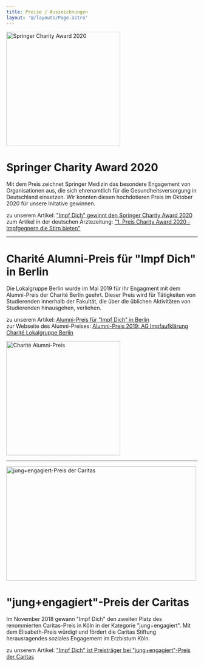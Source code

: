 ```yaml
---
title: Preise / Auszeichnungen
layout: '@/layouts/Page.astro'
---
```



<div class="flex gap-10 mb-5">
<div>

<Image src={ImgCharity} alt="Springer Charity Award 2020" width="300" height="300" />

</div>
<div>

# Springer Charity Award 2020

Mit dem Preis zeichnet Springer Medizin das besondere Engagement von Organisationen aus, die sich ehrenamtlich für die Gesundheitsversorgung in Deutschland einsetzen. Wir konnten diesen hochdotieren Preis im Oktober 2020 für unsere Initative gewinnen.

zu unserem Artikel: ["Impf Dich" gewinnt den Springer Charity Award 2020](https://impf-dich.org/de/news/impf-dich-gewinnt-den-springer-charity-award-2020)\
zum Artikel in der deutschen Ärztezeitung: ["1. Preis Charity Award 2020 - Impfgegnern die Stirn bieten"](https://www.aerztezeitung.de/Panorama/Impfgegnern-die-Stirn-bieten-413975.html)

</div>
</div>

<hr />

<div class="flex gap-10 my-5">

<div>

# Charité Alumni-Preis für "Impf Dich" in Berlin

Die Lokalgruppe Berlin wurde im Mai 2019 für Ihr Engagment mit dem Alumni-Preis der Charité Berlin geehrt. Dieser Preis wird für Tätigkeiten von Studierenden innerhalb der Fakultät, die über die üblichen Aktivitäten von Studierenden hinausgehen, verliehen.

zu unserem Artikel: [Alumni-Preis für "Impf Dich" in Berlin](https://impf-dich.org/de/news/alumni-preis-fuer-impf-dich-in-berlin)\
zur Webseite des Alumni-Preises: [Alumni-Preis 2019: AG Impfaufklärung Charité Lokalgruppe Berlin](https://alumniclub.charite.de/angebote/alumni_preis/)

</div>

<div>

<Image src={ImgBerlin} alt="Charité Alumni-Preis" width="300" height="300" />

</div>
</div>

<hr />

<div class="flex gap-10 mt-5">
<div>

<Image src={ImgBonn} alt="jung+engagiert-Preis der Caritas" width="500" height="300" />

</div>
<div>

# "jung+engagiert"-Preis der Caritas

Im November 2018 gewann "Impf Dich" den zweiten Platz des renommierten Caritas-Preis in Köln in der Kategorie "jung+engagiert". Mit dem Elisabeth-Preis würdigt und fördert die Caritas Stiftung herausragendes soziales Engagement im Erzbistum Köln.

zu unserem Artikel: ["Impf Dich" ist Preisträger bei "jung+engagiert"-Preis der Caritas](https://impf-dich.org/de/news/impf-dich-bei-jung-engagiert-preis-der-caritas)

</div>
</div>
